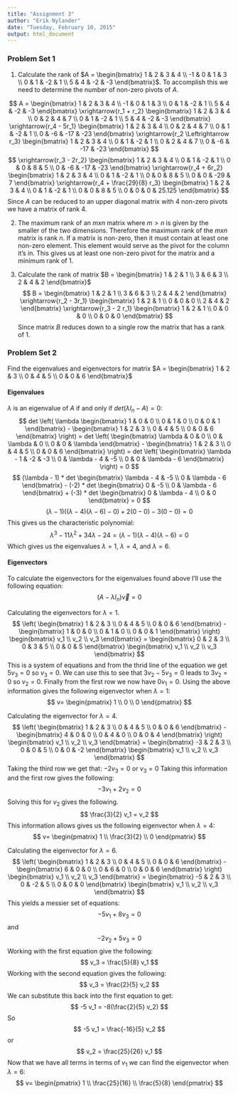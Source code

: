 ```yaml
---
title: "Assignment 3"
author: "Erik Nylander"
date: "Tuesday, February 10, 2015"
output: html_document
---
```


### Problem Set 1

1) Calculate the rank of $A = \begin{bmatrix} 1 & 2 & 3 & 4 \\ -1 & 0 & 1 & 3 \\ 0 & 1 & -2 & 1 \\ 5 & 4 & -2 & -3 \end{bmatrix}$. To accomplish this we need to determine the number of non-zero pivots of $A$.

$$
A = \begin{bmatrix} 1 & 2 & 3 & 4 \\ 
-1 & 0 & 1 & 3 \\ 
0 & 1 & -2 & 1 \\ 
5 & 4 & -2 & -3 \end{bmatrix}
\xrightarrow{r_1 + r_2}
\begin{bmatrix} 1 & 2 & 3 & 4 \\ 
0 & 2 & 4 & 7 \\ 
0 & 1 & -2 & 1 \\ 
5 & 4 & -2 & -3 \end{bmatrix}
\xrightarrow{r_4 - 5r_1}
\begin{bmatrix} 1 & 2 & 3 & 4 \\ 
0 & 2 & 4 & 7 \\ 
0 & 1 & -2 & 1 \\ 
0 & -6 & -17 & -23 \end{bmatrix}
\xrightarrow{r_2 \Leftrightarrow r_3}
\begin{bmatrix} 1 & 2 & 3 & 4 \\ 
0 & 1 & -2 & 1 \\ 
0 & 2 & 4 & 7 \\ 
0 & -6 & -17 & -23 \end{bmatrix}
$$
$$
\xrightarrow{r_3 - 2r_2}
\begin{bmatrix} 1 & 2 & 3 & 4 \\ 
0 & 1 & -2 & 1 \\ 
0 & 0 & 8 & 5 \\ 
0 & -6 & -17 & -23 \end{bmatrix}
\xrightarrow{r_4 + 6r_2}
\begin{bmatrix} 1 & 2 & 3 & 4 \\ 
0 & 1 & -2 & 1 \\ 
0 & 0 & 8 & 5 \\ 
0 & 0 & -29 & 7 \end{bmatrix}
\xrightarrow{r_4 + \frac{29}{8} r_3}
\begin{bmatrix} 1 & 2 & 3 & 4 \\ 
0 & 1 & -2 & 1 \\ 
0 & 0 & 8 & 5 \\ 
0 & 0 & 0 & 25.125 \end{bmatrix}
$$
Since $A$ can be reduced to an upper diagonal matrix with 4 non-zero pivots we have a matrix of rank 4.

2) The maximum rank of an $m x n$ matrix where $m > n$ is given by the smaller of the two dimensions. Therefore the maximum rank of the $m x n$ matrix is rank $n$. If a matrix is non-zero, then it must contain at least one non-zero element. This element would serve as the pivot for the column it's in. This gives us at least one non-zero pivot for the matrix and a minimum rank of 1.

3) Calculate the rank of matrix $B = \begin{bmatrix} 1 & 2 & 1 \\ 3 & 6 & 3 \\ 2 & 4 & 2 \end{bmatrix}$
$$
B = \begin{bmatrix} 1 & 2 & 1 \\ 3 & 6 & 3 \\ 2 & 4 & 2 \end{bmatrix}
\xrightarrow{r_2 - 3r_1}
\begin{bmatrix} 1 & 2 & 1 \\ 0 & 0 & 0 \\ 2 & 4 & 2 \end{bmatrix}
\xrightarrow{r_3 - 2 r_1}
\begin{bmatrix} 1 & 2 & 1 \\ 0 & 0 & 0 \\ 0 & 0 & 0 \end{bmatrix}
$$
Since matrix $B$ reduces down to a single row the matrix that has a rank of 1.


### Problem Set 2
Find the eigenvalues and eigenvectors for matrix $A = \begin{bmatrix} 1 & 2 & 3 \\ 0 & 4 & 5 \\ 0 & 0 & 6 \end{bmatrix}$

#### Eigenvalues
$\lambda$ is an eigenvalue of $A$ if and only if $det(\lambda I_n - A) = 0$:
$$
det \left( \lambda 
\begin{bmatrix} 1 & 0 & 0 \\ 0 & 1 & 0 \\ 0 & 0 & 1 \end{bmatrix} - 
\begin{bmatrix} 1 & 2 & 3 \\ 0 & 4 & 5 \\ 0 & 0 & 6 \end{bmatrix} \right) = 
det \left( 
\begin{bmatrix} \lambda & 0 & 0 \\ 0 & \lambda & 0 \\ 0 & 0 & \lambda \end{bmatrix} - 
\begin{bmatrix} 1 & 2 & 3 \\ 0 & 4 & 5 \\ 0 & 0 & 6 \end{bmatrix}
\right) = 
det \left( 
\begin{bmatrix} \lambda - 1 & -2 & -3 \\ 
0 & \lambda - 4 & -5 \\ 
0 & 0 & \lambda - 6 \end{bmatrix}
\right) = 0
$$
$$
(\lambda - 1) * det \begin{bmatrix} \lambda - 4 & -5 \\ 0 & \lambda - 6 \end{bmatrix} -
(-2) * det \begin{bmatrix} 0 & -5 \\ 0 & \lambda - 6 \end{bmatrix} +
(-3) * det \begin{bmatrix} 0 & \lambda - 4 \\ 0 & 0 \end{bmatrix} = 0
$$
$$
(\lambda - 1)((\lambda - 4)(\lambda - 6) - 0) + 2(0 - 0) - 3(0 - 0) = 0
$$
This gives us the characteristic polynomial:
$$
\lambda^3 - 11\lambda^2 + 34\lambda - 24 = (\lambda - 1)(\lambda - 4)(\lambda - 6) = 0
$$
Which gives us the eigenvalues $\lambda = 1$, $\lambda = 4$, and $\lambda = 6$.

#### Eigenvectors
To calculate the eigenvectors for the eigenvalues found above I'll use the following equation:
$$
(A - \lambda I_n) \vec{v} = 0
$$

Calculating the eigenvectors for $\lambda = 1$.
$$
\left( \begin{bmatrix} 1 & 2 & 3 \\ 0 & 4 & 5 \\ 0 & 0 & 6 \end{bmatrix} -
\begin{bmatrix} 1 & 0 & 0 \\ 0 & 1 & 0 \\ 0 & 0 & 1 \end{bmatrix}
\right)
\begin{bmatrix} v_1 \\ v_2 \\ v_3 \end{bmatrix} =
\begin{bmatrix} 0 & 2 & 3 \\ 0 & 3 & 5 \\ 0 & 0 & 5 \end{bmatrix}
\begin{bmatrix} v_1 \\ v_2 \\ v_3 \end{bmatrix}
$$
This is a system of equations and from the thrid line of the equation we get $5 v_3 = 0$ so $v_3 = 0$. We can use this to see that $3 v_2 - 5 v_3 = 0$ leads to $3 v_2 = 0$ so $v_2 = 0$. Finally from the first row we now have $0 v_1 = 0$. Using the above information gives the following eigenvector when $\lambda = 1$:
$$
v= \begin{pmatrix} 1 \\ 0 \\ 0 \end{pmatrix}
$$

Calculating the eigenvector for $\lambda = 4$.
$$
\left( \begin{bmatrix} 1 & 2 & 3 \\ 0 & 4 & 5 \\ 0 & 0 & 6 \end{bmatrix} -
\begin{bmatrix} 4 & 0 & 0 \\ 0 & 4 & 0 \\ 0 & 0 & 4 \end{bmatrix}
\right)
\begin{bmatrix} v_1 \\ v_2 \\ v_3 \end{bmatrix} =
\begin{bmatrix} -3 & 2 & 3 \\ 0 & 0 & 5 \\ 0 & 0 & -2 \end{bmatrix}
\begin{bmatrix} v_1 \\ v_2 \\ v_3 \end{bmatrix}
$$
Taking the third row we get that:
$-2 v_3 = 0$ or $v_3 = 0$
Taking this information and the first row gives the following:
$$
-3 v_1 + 2 v_2 = 0
$$
Solving this for $v_2$ gives the following.
$$
\frac{3}{2} v_1 = v_2
$$
This information allows gives us the following eigenvector when $\lambda = 4$:
$$
v= \begin{pmatrix} 1 \\ \frac{3}{2} \\ 0 \end{pmatrix}
$$

Calculating the eigenvector for $\lambda = 6$.
$$
\left( \begin{bmatrix} 1 & 2 & 3 \\ 0 & 4 & 5 \\ 0 & 0 & 6 \end{bmatrix} -
\begin{bmatrix} 6 & 0 & 0 \\ 0 & 6 & 0 \\ 0 & 0 & 6 \end{bmatrix}
\right)
\begin{bmatrix} v_1 \\ v_2 \\ v_3 \end{bmatrix} =
\begin{bmatrix} -5 & 2 & 3 \\ 0 & -2 & 5 \\ 0 & 0 & 0 \end{bmatrix}
\begin{bmatrix} v_1 \\ v_2 \\ v_3 \end{bmatrix}
$$
This yields a messier set of equations:
$$
-5 v_1 + 8 v_3 = 0
$$
and
$$
-2 v_2 + 5 v_3 = 0
$$
Working with the first equation give the following:
$$
v_3 = \frac{5}{8} v_1
$$
Working with the second equation gives the following:
$$
v_3 = \frac{2}{5} v_2
$$
We can substitute this back into the first equation to get:
$$
-5 v_1 = -8(\frac{2}{5} v_2)
$$
So
$$
-5 v_1 = \frac{-16}{5} v_2
$$
or
$$
v_2 = \frac{25}{26} v_1
$$
Now that we have all terms in terms of $v_1$ we can find the eigenvector when $\lambda = 6$:
$$
v= \begin{pmatrix} 1 \\ \frac{25}{16} \\ \frac{5}{8} \end{pmatrix}
$$